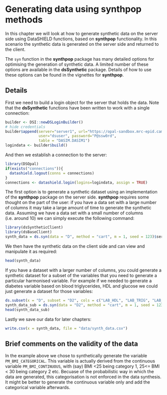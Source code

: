 # Generating data using synthpop methods {#synthpop}

In this chapter we will look at how to generate synthetic data on the server side using DataSHIELD functions, based on **synthpop** functionality. In this scenario the synthetic data is generated on the server side and returned to the client.

The `syn` function in the **synthpop** package has many detailed options for optimising the generation of synthetic data. A limited number of these options are available in the **dsSynthetic** package. Details of how to use these options can be found in the vignettes for **synthpop**.

## Details

First we need to build a login object for the server that holds the data. Note that the **dsSynthetic** functions have been written to work with a single connection:

```r
builder <- DSI::newDSLoginBuilder()
# hide credentials
builder$append(server="server1", url="https://opal-sandbox.mrc-epid.cam.ac.uk",
               user="dsuser", password="P@ssw0rd", 
               table = "DASIM.DASIM1")
logindata <- builder$build()
```

And then we establish a connection to the server:

```r
library(DSOpal)
if(exists("connections")){
  datashield.logout(conns = connections)
}
connections <- datashield.login(logins=logindata, assign = TRUE)
```
The first option is to generate a synthetic dataset using an implementation of the **synthpop** package on the server side. **synthpop** requires some thought on the part of the user: if you have a data set with a large number of columns it may take a large amount of time to generate the synthetic data. Assuming we have a data set with a small number of columns (i.e. around 10) we can simply execute the following command:

```r
library(dsSyntheticClient)
library(dsBaseClient)
synth_data = ds.syn(data = "D", method = "cart", m = 1, seed = 123)$server1$syn
```
We then have the synthetic data on the client side and can view and manipulate it as required:
```r
head(synth_data)
```
If you have a dataset with a larger number of columns, you could generate a synthetic dataset for a subset of the variables that you need to generate a particular harmonised variable. For example if we needed to generate a diabetes variable based on blood triglycerides, HDL and glucose we could just generate a dataset for those variables:
```r
ds.subset(x = "D", subset = "D2", cols = c("LAB_HDL", "LAB_TRIG", "LAB_GLUC_FASTING"))
synth_data_sub = ds.syn(data = "D2", method = "cart", m = 1, seed = 123)$server1$syn
head(synth_data_sub)
```
Lastly we save our data for later chapters:
```r
write.csv(x = synth_data, file = "data/synth_data.csv")
```
## Brief comments on the validity of the data

In the example above we chose to synthetically generate the variable `PM_BMI_CATEGORICAL`. This variable is actually derived from the continuous variable `PM_BMI_CONTINUOUS`, with (say) BMI <25 being category 1, 25<= BMI < 30 being category 2 etc. Becuase of the probabilistic way in which the data are generated, this categorisation is not enforced in the data synthesis. It might be better to generate the continuous variable only and add the categorical variable afterwards.
